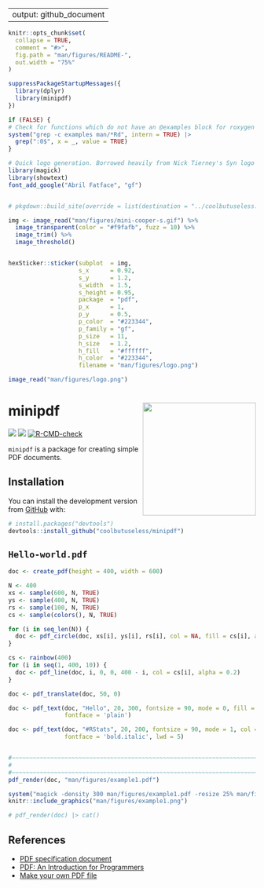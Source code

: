 
---
output: github_document
---

<!-- README.md is generated from README.Rmd. Please edit that file -->

```r
knitr::opts_chunk$set(
  collapse = TRUE,
  comment = "#>",
  fig.path = "man/figures/README-",
  out.width = "75%"
)

suppressPackageStartupMessages({
  library(dplyr)
  library(minipdf)
})

if (FALSE) {
# Check for functions which do not have an @examples block for roxygen
system("grep -c examples man/*Rd", intern = TRUE) |> 
  grep(":0$", x = _, value = TRUE)
}
```





```r
# Quick logo generation. Borrowed heavily from Nick Tierney's Syn logo process
library(magick)
library(showtext)
font_add_google("Abril Fatface", "gf")


# pkgdown::build_site(override = list(destination = "../coolbutuseless.github.io/package/minipdf"))
```


```r
img <- image_read("man/figures/mini-cooper-s.gif") %>%
  image_transparent(color = "#f9fafb", fuzz = 10) %>%
  image_trim() %>%
  image_threshold()


hexSticker::sticker(subplot  = img,
                    s_x      = 0.92,
                    s_y      = 1.2,
                    s_width  = 1.5,
                    s_height = 0.95,
                    package  = "pdf",
                    p_x      = 1,
                    p_y      = 0.5,
                    p_color  = "#223344",
                    p_family = "gf",
                    p_size   = 11,
                    h_size   = 1.2,
                    h_fill   = "#ffffff",
                    h_color  = "#223344",
                    filename = "man/figures/logo.png")

image_read("man/figures/logo.png")
```


# minipdf <img src="man/figures/logo.png" align="right" height=230/>

<!-- badges: start -->
![](http://img.shields.io/badge/cool-useless-green.svg)
![](http://img.shields.io/badge/mini-verse-blue.svg)
[![R-CMD-check](https://github.com/coolbutuseless/minipdf/actions/workflows/R-CMD-check.yaml/badge.svg)](https://github.com/coolbutuseless/minipdf/actions/workflows/R-CMD-check.yaml)
<!-- badges: end -->

`minipdf` is a package for creating simple PDF documents.



## Installation

You can install the development version from [GitHub](https://github.com/coolbutuseless/minipdf) with:

``` r
# install.packages("devtools")
devtools::install_github("coolbutuseless/minipdf")
```



## `Hello-world.pdf`

```r
doc <- create_pdf(height = 400, width = 600)

N <- 400
xs <- sample(600, N, TRUE)
ys <- sample(400, N, TRUE)
rs <- sample(100, N, TRUE)
cs <- sample(colors(), N, TRUE)

for (i in seq_len(N)) {
  doc <- pdf_circle(doc, xs[i], ys[i], rs[i], col = NA, fill = cs[i], alpha = 0.2)
}

cs <- rainbow(400)
for (i in seq(1, 400, 10)) {
  doc <- pdf_line(doc, i, 0, 0, 400 - i, col = cs[i], alpha = 0.2)
}

doc <- pdf_translate(doc, 50, 0)

doc <- pdf_text(doc, "Hello", 20, 300, fontsize = 90, mode = 0, fill = 'black', 
                fontface = 'plain')

doc <- pdf_text(doc, "#RStats", 20, 200, fontsize = 90, mode = 1, col = 'hotpink', 
                fontface = 'bold.italic', lwd = 5)


#~~~~~~~~~~~~~~~~~~~~~~~~~~~~~~~~~~~~~~~~~~~~~~~~~~~~~~~~~~~~~~~~~~~~~~~~~~~~
# 
#~~~~~~~~~~~~~~~~~~~~~~~~~~~~~~~~~~~~~~~~~~~~~~~~~~~~~~~~~~~~~~~~~~~~~~~~~~~~
pdf_render(doc, "man/figures/example1.pdf")
```


```r
system("magick -density 300 man/figures/example1.pdf -resize 25% man/figures/example1.png")
knitr::include_graphics("man/figures/example1.png")
```



```r
# pdf_render(doc) |> cat()
```



## References

* [PDF specification document](https://www.adobe.com/devnet/pdf/pdf_reference.html)
* [PDF: An Introduction for Programmers](http://preserve.mactech.com/articles/mactech/Vol.15/15.09/PDFIntro/index.html)
* [Make your own PDF file](https://blog.idrsolutions.com/2010/09/grow-your-own-pdf-file-part-1-pdf-objects-and-data-types/)

